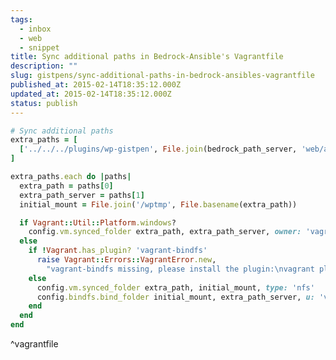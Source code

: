 ```yaml
---
tags:
  - inbox
  - web
  - snippet
title: Sync additional paths in Bedrock-Ansible's Vagrantfile
description: ""
slug: gistpens/sync-additional-paths-in-bedrock-ansibles-vagrantfile
published_at: 2015-02-14T18:35:12.000Z
updated_at: 2015-02-14T18:35:12.000Z
status: publish
---
```

```ruby title="vagrantfile"
# Sync additional paths
extra_paths = [
  ['../../../plugins/wp-gistpen', File.join(bedrock_path_server, 'web/app/plugins/wp-gistpen')]
]

extra_paths.each do |paths|
  extra_path = paths[0]
  extra_path_server = paths[1]
  initial_mount = File.join('/wptmp', File.basename(extra_path))

  if Vagrant::Util::Platform.windows?
    config.vm.synced_folder extra_path, extra_path_server, owner: 'vagrant', group: 'www-data', mount_options: ['dmode=776', 'fmode=775']
  else
    if !Vagrant.has_plugin? 'vagrant-bindfs'
      raise Vagrant::Errors::VagrantError.new,
        "vagrant-bindfs missing, please install the plugin:\nvagrant plugin install vagrant-bindfs"
    else
      config.vm.synced_folder extra_path, initial_mount, type: 'nfs'
      config.bindfs.bind_folder initial_mount, extra_path_server, u: 'vagrant', g: 'www-data'
    end
  end
end
```

^vagrantfile

